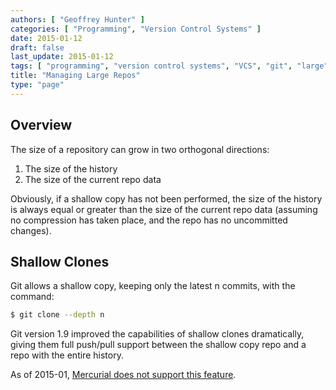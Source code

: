 ```yaml
---
authors: [ "Geoffrey Hunter" ]
categories: [ "Programming", "Version Control Systems" ]
date: 2015-01-12
draft: false
last_update: 2015-01-12
tags: [ "programming", "version control systems", "VCS", "git", "large", "shallow copy" ]
title: "Managing Large Repos"
type: "page"
---
```


## Overview

The size of a repository can grow in two orthogonal directions:

1. The size of the history
2. The size of the current repo data

Obviously, if a shallow copy has not been performed, the size of the history is always equal or greater than the size of the current repo data (assuming no compression has taken place, and the repo has no uncommitted changes).

## Shallow Clones

Git allows a shallow copy, keeping only the latest n commits, with the command:

```sh    
$ git clone --depth n
```

Git version 1.9 improved the capabilities of shallow clones dramatically, giving them full push/pull support between the shallow copy repo and a repo with the entire history.

As of 2015-01, [Mercurial does not support this feature](/programming/version-control-systems/mercurial/managing-large-repos).
